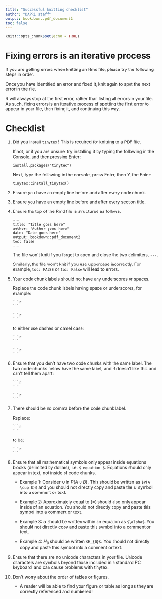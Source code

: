 ```yaml
---
title: "Successful knitting checklist"
author: "DAPR1 staff"
output: bookdown::pdf_document2
toc: false
---
```


```r
knitr::opts_chunk$set(echo = TRUE)
```


# Fixing errors is an iterative process

If you are getting errors when knitting an Rmd file, please try the following steps in order. 

Once you have identified an error and fixed it, knit again to spot the next error in the file. 

R will always stop at the first error, rather than listing all errors in your file. As such, fixing errors is an iterative process of spotting the first error to appear in your file, then fixing it, and continuing this way.


# Checklist

1. Did you install `tinytex`? This is required for knitting to a PDF file.

    If not, or if you are unsure, try installing it by typing the following in the Console, and then pressing Enter:
        
    ```
    install.packages("tinytex")
    ```
    
    Next, type the following in the console, press Enter, then Y, the Enter:
    
    ```
    tinytex::install_tinytex()
    ```

1. Ensure you have an empty line before and after every code chunk.

1. Ensure you have an empty line before and after every section title.

1. Ensure the top of the Rmd file is structured as follows:
    
    ```
    ---
    title: "Title goes here"
    author: "Author goes here"
    date: "Date goes here"
    output: bookdown::pdf_document2
    toc: false
    ---
    ```

    The file won't knit if you forget to open and close the two delimiters, `---`.
    
    Similarly, the file won't knit if you use uppercase incorrectly. For example, `toc: FALSE` or `toc: False` will lead to errors.


1. Your code chunk labels should not have any underscores or spaces.
    
    Replace the code chunk labels having space or underscores, for example:
    
    ````verbatim
    ```r
    
    ```
    ````
    
    ````verbatim
    ```r
    
    ```
    ````
    
    to either use dashes or camel case:
    
    ````verbatim
    ```r
    
    ```
    ````
    
    ````verbatim
    ```r
    
    ```
    ````

1. Ensure that you don't have two code chunks with the same label. The two code chunks below have the same label, and R doesn't like this and can't tell them apart:

    ````verbatim
    ```r
    
    ```
    ````
    
    ````verbatim
    ```r
    
    ```
    ````

1. There should be no comma before the code chunk label. 
    
    Replace:

    ````verbatim
    ```r
    
    ```
    ````
    
    to be:
    
    ````verbatim
    ```r
    
    ```
    ````


1. Ensure that all mathematical symbols only appear inside equations blocks (delimited by dollars), i.e. `$ equation $`. Equations should only appear in text, not inside of code chunks.

    - Example 1: Consider $\cup$ in $P(A \cup B)$. This should be written as `$P(A \cup B)$` and you should not directly copy and paste the $\cup$ symbol into a comment or text.
    
    - Example 2: Approximately equal to ($\approx$) should also only appear inside of an equation. You should not directly copy and paste this symbol into a comment or text.
    
    - Example 3: $\alpha$ should be written within an equation as `$\alpha$`. You should not directly copy and paste this symbol into a comment or text.
        
    - Example 4: $H_{0}$ should be written `$H_{0}$`. You should not directly copy and paste this symbol into a comment or text.

1. Ensure that there are no unicode characters in your file. Unicode characters are symbols beyond those included in a standard PC keyboard, and can cause problems with tinytex.

1. Don't worry about the order of tables or figures.

    + A reader will be able to find your figure or table as long as they are correctly referenced and numbered!

